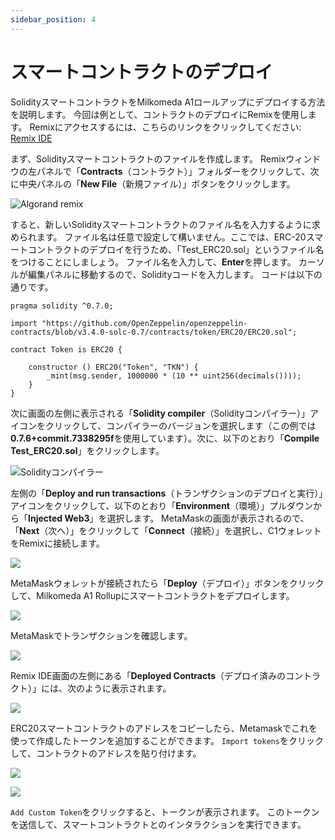 ```yaml
---
sidebar_position: 4
---
```



# スマートコントラクトのデプロイ

SolidityスマートコントラクトをMilkomeda A1ロールアップにデプロイする方法を説明します。 今回は例として、コントラクトのデプロイにRemix[](http://remix.ethereum.org/)を使用します。 Remixにアクセスするには、こちらのリンクをクリックしてください: [Remix IDE](http://remix.ethereum.org/)

まず、Solidityスマートコントラクトのファイルを作成します。 Remixウィンドウの左パネルで「**Contracts**（コントラクト）」フォルダーをクリックして、次に中央パネルの「**New File**（新規ファイル）」ボタンをクリックします。

![Algorand remix](/img/algorand-remix.png)

すると、新しいSolidityスマートコントラクトのファイル名を入力するように求められます。 ファイル名は任意で設定して構いません。ここでは、ERC-20スマートコントラクトのデプロイを行うため、「Test_ERC20.sol」というファイル名をつけることにしましょう。 ファイル名を入力して、**Enter**を押します。 カーソルが編集パネルに移動するので、Solidityコードを入力します。 コードは以下の通りです。

```
pragma solidity ^0.7.0;

import "https://github.com/OpenZeppelin/openzeppelin-contracts/blob/v3.4.0-solc-0.7/contracts/token/ERC20/ERC20.sol";

contract Token is ERC20 {

    constructor () ERC20("Token", "TKN") {
        _mint(msg.sender, 1000000 * (10 ** uint256(decimals())));
    }
}
```

次に画面の左側に表示される「**Solidity compiler**（Solidityコンパイラー）」アイコンをクリックして、コンパイラーのバージョンを選択します（この例では**0.7.6+commit.7338295f**を使用しています）。次に、以下のとおり「**Compile Test_ERC20.sol**」をクリックします。

![Solidityコンパイラー](/img/algorand-solidity-compiler.png)

左側の「**Deploy and run transactions**（トランザクションのデプロイと実行）」アイコンをクリックして、以下のとおり「**Environment**（環境）」プルダウンから「**Injected Web3**」を選択します。 MetaMaskの画面が表示されるので、「**Next**（次へ）」をクリックして「**Connect**（接続）」を選択し、C1ウォレットをRemixに接続します。

![](/img/algorand-solidity-compiler-2.png)

MetaMaskウォレットが接続されたら「**Deploy**（デプロイ）」ボタンをクリックして、Milkomeda A1 Rollupにスマートコントラクトをデプロイします。

![](/img/algorand-solidity-compiler-3.png)

MetaMaskでトランザクションを確認します。

![](/img/algorand-metamask-details.png)

Remix IDE画面の左側にある「**Deployed Contracts**（デプロイ済みのコントラクト）」には、次のように表示されます。

![](/img/algorand-deploy-run.png)

ERC20スマートコントラクトのアドレスをコピーしたら、Metamaskでこれを使って作成したトークンを追加することができます。 `Import tokens`をクリックして、コントラクトのアドレスを貼り付けます。

![](/img/algorand-assets.png)

![](/img/algorand-import.png)

`Add Custom Token`をクリックすると、トークンが表示されます。 このトークンを送信して、スマートコントラクトとのインタラクションを実行できます。
